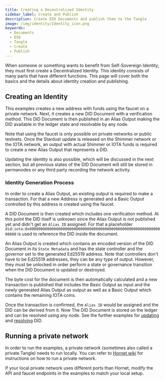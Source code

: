```yaml
---
title: Creating a Decentralized Identity
sidebar_label: Create and Publish
description: Create DID Documents and publish them to the Tangle
image: /img/identity/Identity_icon.png
keywords:
  - Documents
  - DID
  - Tangle
  - Create
  - Publish
---
```



When someone or something wants to benefit from Self-Sovereign Identity, they must first create a Decentralized Identity. This identity consists of many parts that have different functions. This page will cover both the basics and the details about identity creation and publishing.

## Creating an Identity

<CodeSnippet
  nodeContent={create_did_node}
  rustContent={create_did_rust}
  nodeGithubLink='https://github.com/iotaledger/identity.rs/blob/main/bindings/wasm/examples/src/0_basic/0_create_did.ts'
  rustGithubLink='https://github.com/iotaledger/identity.rs/blob/main/examples/0_basic/0_create_did.rs'
/>

This examples creates a new address with funds using the faucet on a private network. Next, it creates a new DID Document with a verification method. This DID Document is then published in an Alias Output making the DID available in the ledger state and resolvable by any node.

Note that using the faucet is only possible on private networks or public testnets. Once the Stardust update is released on the Shimmer network or the IOTA network, an output with actual Shimmer or IOTA funds is required to create a new Alias Output that represents a DID.

Updating the identity is also possible, which will be discussed in the next section, but all previous states of the DID Document will still be stored in permanodes or any third party recording the network activity.

### Identity Generation Process

In order to create a Alias Output, an existing output is required to make a transaction. For that a new Address is generated and a Basic Output controlled by this address is created using the faucet.

A DID Document is then created which includes one verification method. At this point the DID itself is unknown since the Alias Output is not published yet and didn't get an `Alias ID` assigned. For that a placeholder `did:iota:0x0000000000000000000000000000000000000000000000000000000000000000` is used to reference the DID inside the document.

An Alias Output is created which contains an encoded version of the DID Document in its `State Metadata` and has the state controller and the governor set to the generated Ed25519 address. Note that controllers don't have to be Ed25519 addresses, they can be any type of output. However, they must be unlocked in order perform a state or governance transition when the DID Document is updated or destroyed.

The byte cost for the document is then automatically calculated and a new transaction is published that includes the Basic Output as input and the newly generated Alias Output as output as well as a Basic Output which contains the remaining IOTA coins.

Once the transaction is confirmed, the `Alias ID` would be assigned and the DID can be derived from it. Now The DID Document is stored on the ledger and can be resolved using any node. See the further examples for [updating](./update) and [resolving](./resolve) DID.

## Running a private network

In order to run the examples, a private network (sometimes also called a private Tangle) needs to run locally. You can refer to [Hornet wiki](https://wiki.iota.org/hornet/develop/how_tos/private_tangle) for instructions on how to run a private network.

If your local private network uses different ports than Hornet, modify the API and faucet endpoints in the examples to match your local setup.
